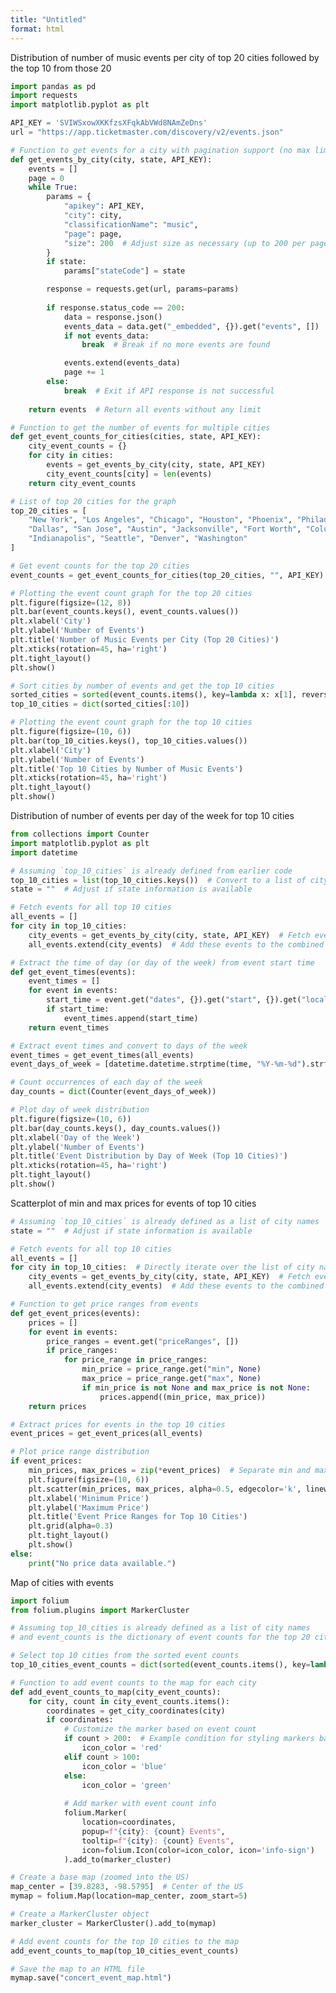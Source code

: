 ```yaml
---
title: "Untitled"
format: html
---
```



Distribution of number of music events per city of top 20 cities followed by the top 10 from those 20

```python

import pandas as pd
import requests
import matplotlib.pyplot as plt

API_KEY = 'SVIWSxowXKKfzsXFqkAbVWd8NAmZeDns'
url = "https://app.ticketmaster.com/discovery/v2/events.json"

# Function to get events for a city with pagination support (no max limit)
def get_events_by_city(city, state, API_KEY):
    events = []
    page = 0
    while True:
        params = {
            "apikey": API_KEY,
            "city": city,
            "classificationName": "music",
            "page": page,
            "size": 200  # Adjust size as necessary (up to 200 per page)
        }
        if state:
            params["stateCode"] = state

        response = requests.get(url, params=params)
        
        if response.status_code == 200:
            data = response.json()
            events_data = data.get("_embedded", {}).get("events", [])
            if not events_data:
                break  # Break if no more events are found

            events.extend(events_data)
            page += 1
        else:
            break  # Exit if API response is not successful
    
    return events  # Return all events without any limit

# Function to get the number of events for multiple cities
def get_event_counts_for_cities(cities, state, API_KEY):
    city_event_counts = {}
    for city in cities:
        events = get_events_by_city(city, state, API_KEY)
        city_event_counts[city] = len(events)
    return city_event_counts

# List of top 20 cities for the graph
top_20_cities = [
    "New York", "Los Angeles", "Chicago", "Houston", "Phoenix", "Philadelphia", "San Antonio", "San Diego", 
    "Dallas", "San Jose", "Austin", "Jacksonville", "Fort Worth", "Columbus", "San Francisco", "Charlotte", 
    "Indianapolis", "Seattle", "Denver", "Washington"
]

# Get event counts for the top 20 cities
event_counts = get_event_counts_for_cities(top_20_cities, "", API_KEY)

# Plotting the event count graph for the top 20 cities
plt.figure(figsize=(12, 8))
plt.bar(event_counts.keys(), event_counts.values())
plt.xlabel('City')
plt.ylabel('Number of Events')
plt.title('Number of Music Events per City (Top 20 Cities)')
plt.xticks(rotation=45, ha='right')
plt.tight_layout()
plt.show()

# Sort cities by number of events and get the top 10 cities
sorted_cities = sorted(event_counts.items(), key=lambda x: x[1], reverse=True)
top_10_cities = dict(sorted_cities[:10])

# Plotting the event count graph for the top 10 cities
plt.figure(figsize=(10, 6))
plt.bar(top_10_cities.keys(), top_10_cities.values())
plt.xlabel('City')
plt.ylabel('Number of Events')
plt.title('Top 10 Cities by Number of Music Events')
plt.xticks(rotation=45, ha='right')
plt.tight_layout()
plt.show()

```






Distribution of number of events per day of the week for top 10 cities

```python

from collections import Counter
import matplotlib.pyplot as plt
import datetime

# Assuming `top_10_cities` is already defined from earlier code
top_10_cities = list(top_10_cities.keys())  # Convert to a list of city names
state = ""  # Adjust if state information is available

# Fetch events for all top 10 cities
all_events = []
for city in top_10_cities:
    city_events = get_events_by_city(city, state, API_KEY)  # Fetch events for this city
    all_events.extend(city_events)  # Add these events to the combined list

# Extract the time of day (or day of the week) from event start time
def get_event_times(events):
    event_times = []
    for event in events:
        start_time = event.get("dates", {}).get("start", {}).get("localDate", "")
        if start_time:
            event_times.append(start_time)
    return event_times

# Extract event times and convert to days of the week
event_times = get_event_times(all_events)
event_days_of_week = [datetime.datetime.strptime(time, "%Y-%m-%d").strftime('%A') for time in event_times]

# Count occurrences of each day of the week
day_counts = dict(Counter(event_days_of_week))

# Plot day of week distribution
plt.figure(figsize=(10, 6))
plt.bar(day_counts.keys(), day_counts.values())
plt.xlabel('Day of the Week')
plt.ylabel('Number of Events')
plt.title('Event Distribution by Day of Week (Top 10 Cities)')
plt.xticks(rotation=45, ha='right')
plt.tight_layout()
plt.show()

```





Scatterplot of min and max prices for events of top 10 cities

```python

# Assuming `top_10_cities` is already defined as a list of city names
state = ""  # Adjust if state information is available

# Fetch events for all top 10 cities
all_events = []
for city in top_10_cities:  # Directly iterate over the list of city names
    city_events = get_events_by_city(city, state, API_KEY)  # Fetch events for this city
    all_events.extend(city_events)  # Add these events to the combined list

# Function to get price ranges from events
def get_event_prices(events):
    prices = []
    for event in events:
        price_ranges = event.get("priceRanges", [])
        if price_ranges:
            for price_range in price_ranges:
                min_price = price_range.get("min", None)
                max_price = price_range.get("max", None)
                if min_price is not None and max_price is not None:
                    prices.append((min_price, max_price))
    return prices

# Extract prices for events in the top 10 cities
event_prices = get_event_prices(all_events)

# Plot price range distribution
if event_prices:
    min_prices, max_prices = zip(*event_prices)  # Separate min and max prices
    plt.figure(figsize=(10, 6))
    plt.scatter(min_prices, max_prices, alpha=0.5, edgecolor='k', linewidth=0.5)
    plt.xlabel('Minimum Price')
    plt.ylabel('Maximum Price')
    plt.title('Event Price Ranges for Top 10 Cities')
    plt.grid(alpha=0.3)
    plt.tight_layout()
    plt.show()
else:
    print("No price data available.")

```






Map of cities with events

```python
import folium
from folium.plugins import MarkerCluster

# Assuming top_10_cities is already defined as a list of city names
# and event_counts is the dictionary of event counts for the top 20 cities

# Select top 10 cities from the sorted event counts
top_10_cities_event_counts = dict(sorted(event_counts.items(), key=lambda item: item[1], reverse=True)[:10])

# Function to add event counts to the map for each city
def add_event_counts_to_map(city_event_counts):
    for city, count in city_event_counts.items():
        coordinates = get_city_coordinates(city)
        if coordinates:
            # Customize the marker based on event count
            if count > 200:  # Example condition for styling markers based on event count
                icon_color = 'red'
            elif count > 100:
                icon_color = 'blue'
            else:
                icon_color = 'green'
                
            # Add marker with event count info
            folium.Marker(
                location=coordinates,
                popup=f"{city}: {count} Events",
                tooltip=f"{city}: {count} Events",
                icon=folium.Icon(color=icon_color, icon='info-sign')
            ).add_to(marker_cluster)

# Create a base map (zoomed into the US)
map_center = [39.8283, -98.5795]  # Center of the US
mymap = folium.Map(location=map_center, zoom_start=5)

# Create a MarkerCluster object
marker_cluster = MarkerCluster().add_to(mymap)

# Add event counts for the top 10 cities to the map
add_event_counts_to_map(top_10_cities_event_counts)

# Save the map to an HTML file
mymap.save("concert_event_map.html")

```
